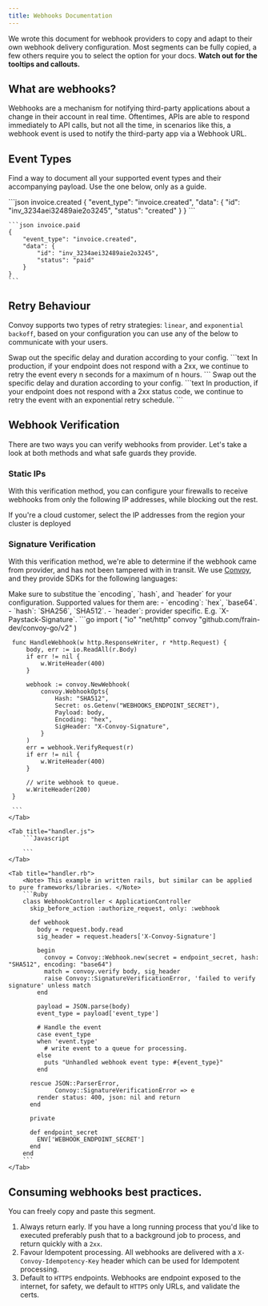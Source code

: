 ```yaml
---
title: Webhooks Documentation
---
```



We wrote this document for webhook providers to copy and adapt to their own webhook 
delivery configuration. Most segments can be fully copied, a few others require you to
select the option for your docs. **Watch out for the tooltips and callouts.**


## What are webhooks?
Webhooks are a mechanism for notifying third-party applications about a change in their
account in real time. Oftentimes, APIs are able to respond immediately to API calls, but
not all the time, in scenarios like this, a webhook event is used to notify the third-party 
app via a Webhook URL. 


## Event Types
<Note> Find a way to document all your supported event types and their accompanying payload. 
Use the one below, only as a guide. </Note>

<CodeGroup>
    ```json invoice.created
    {
        "event_type": "invoice.created",
        "data": {
            "id": "inv_3234aei32489aie2o3245",
            "status": "created"
        }
    }
    ```

    ```json invoice.paid
    {
        "event_type": "invoice.created",
        "data": {
            "id": "inv_3234aei32489aie2o3245",
            "status": "paid"
        }
    }
    ```

</CodeGroup>

## Retry Behaviour
Convoy supports two types of retry strategies: `linear`, and `exponential backoff`, based on your configuration you 
can use any of the below to communicate with your users.

<Tabs>
  <Tab title="Linear Retry Strategy">
    <Note> Swap out the specific delay and duration according to your config. </Note>
    ```text
    In production, if your endpoint does not respond with a 2xx, 
    we continue to retry the event every n seconds for a 
    maximum of n hours.
    ```
  </Tab>
  <Tab title="Exponential Backoff Strategy">
    <Note> Swap out the specific delay and duration according to your config. </Note>
    ```text
    In production, if your endpoint does not respond with a 2xx 
    status code, we continue to retry the event with an exponential 
    retry schedule.
    ```
  </Tab>
</Tabs>


## Webhook Verification
There are two ways you can verify webhooks from <Tooltip tip="replace this with your company name.">provider</Tooltip>. Let's take a look at both methods 
and what safe guards they provide.


### Static IPs
With this verification method, you can configure your firewalls to receive webhooks 
from only the following IP addresses, while blocking out the rest.

<Note> If you're a cloud customer, select the IP addresses from the region your cluster is deployed</Note>

<StaticIPsComponent />

### Signature Verification
With this verification method, we're able to determine if the webhook came from
<Tooltip tip="replace this with your company name.">provider</Tooltip>, and has not been 
tampered with in transit. We use [Convoy](https://getconvoy.io), and they provide SDKs 
for the following languages:

<Note> 
Make sure to substitue the `encoding`, `hash`, and `header` for your configuration.
Supported values for them are:
- `encoding`: `hex`, `base64`.
- `hash`: `SHA256`, `SHA512`.
- `header`: provider specific. E.g. `X-Paystack-Signature`.

</Note>

<Tabs>
    <Tab title="handler.go">
     ```go
     import (
         "io"
         "net/http"
         convoy "github.com/frain-dev/convoy-go/v2"
     )

     func HandleWebhook(w http.ResponseWriter, r *http.Request) {
         body, err := io.ReadAll(r.Body)
         if err != nil {
             w.WriteHeader(400)
         }

         webhook := convoy.NewWebhook(
             convoy.WebhookOpts{
                 Hash: "SHA512",
                 Secret: os.Getenv("WEBHOOKS_ENDPOINT_SECRET"),
                 Payload: body,
                 Encoding: "hex",
                 SigHeader: "X-Convoy-Signature",
             }
         )
         err = webhook.VerifyRequest(r)
         if err != nil {
             w.WriteHeader(400)
         }

         // write webhook to queue.
         w.WriteHeader(200)
     }

     ```
    </Tab>

    <Tab title="handler.js">
        ```Javascript

        ```
    </Tab>

    <Tab title="handler.rb">
        <Note> This example in written rails, but similar can be applied to pure frameworks/libraries. </Note>
        ```Ruby
        class WebhookController < ApplicationController
          skip_before_action :authorize_request, only: :webhook

          def webhook
            body = request.body.read
            sig_header = request.headers['X-Convoy-Signature']

            begin
              convoy = Convoy::Webhook.new(secret = endpoint_secret, hash: "SHA512", encoding: "base64")
              match = convoy.verify body, sig_header
              raise Convoy::SignatureVerificationError, 'failed to verify signature' unless match
            end

            payload = JSON.parse(body)
            event_type = payload['event_type']

            # Handle the event
            case event_type
            when 'event.type'
              # write event to a queue for processing.
            else
              puts "Unhandled webhook event type: #{event_type}"
            end

          rescue JSON::ParserError,
                 Convoy::SignatureVerificationError => e
            render status: 400, json: nil and return
          end

          private 

          def endpoint_secret
            ENV['WEBHOOK_ENDPOINT_SECRET']
          end
        end
        ```
    </Tab>

</Tabs>

## Consuming webhooks best practices.

<Note> You can freely copy and paste this segment. </Note>

1. Always return early. If you have a long running process that you'd like to executed
preferably push that to a background job to process, and return quickly with a `2xx`. 
2. Favour Idempotent processing. All webhooks are delivered with a `X-Convoy-Idempotency-Key`
header which can be used for Idempotent processing.
3. Default to `HTTPS` endpoints. Webhooks are endpoint exposed to the internet, for safety, 
we default to `HTTPS` only URLs, and validate the certs.